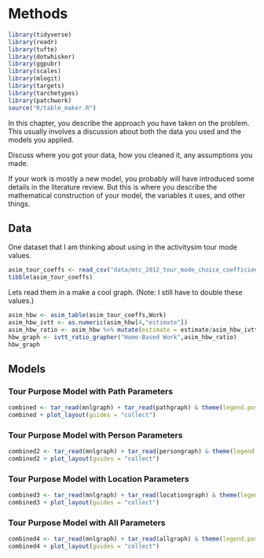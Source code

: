 # Methods

```r
library(tidyverse)
library(readr)
library(tufte)
library(dotwhisker)
library(ggpubr)
library(scales)
library(mlogit)
library(targets)
library(tarchetypes)
library(patchwork)
source("R/table_maker.R")
```
In this chapter, you describe the approach you have taken on the problem. This usually involves a discussion about both the data you used and the models you applied.

Discuss where you got your data, how you cleaned it, any assumptions you made.

If your work is mostly a new model, you probably will have introduced some details in the literature review. But this is where you describe the mathematical construction of your model, the variables it uses, and other things.

## Data

One dataset that I am thinking about using in the activitysim tour mode values. 

```r
asim_tour_coeffs <- read_csv("data/mtc_2012_tour_mode_choice_coefficients.txt")
tibble(asim_tour_coeffs)
```

Lets read them in a make a cool graph. (Note: I still have to double these values.)

```r
asim_hbw <- asim_table(asim_tour_coeffs,Work)
asim_hbw_ivtt <- as.numeric(asim_hbw[4,"estimate"])
asim_hbw_ratio <- asim_hbw %>% mutate(estimate = estimate/asim_hbw_ivtt,std.error = 0)
hbw_graph <- ivtt_ratio_grapher("Home-Based Work",asim_hbw_ratio)
hbw_graph
```


## Models

### Tour Purpose Model with Path Parameters

```r
combined <- tar_read(mnlgraph) + tar_read(pathgraph) & theme(legend.position = "bottom")
combined + plot_layout(guides = "collect")
```

### Tour Purpose Model with Person Parameters

```r
combined2 <- tar_read(mnlgraph) + tar_read(persongraph) & theme(legend.position = "bottom")
combined2 + plot_layout(guides = "collect")
```

### Tour Purpose Model with Location Parameters

```r
combined3 <- tar_read(mnlgraph) + tar_read(locationgraph) & theme(legend.position = "bottom")
combined3 + plot_layout(guides = "collect")
```

### Tour Purpose Model with All Parameters

```r
combined4 <- tar_read(mnlgraph) + tar_read(allgraph) & theme(legend.position = "bottom")
combined4 + plot_layout(guides = "collect")
```


